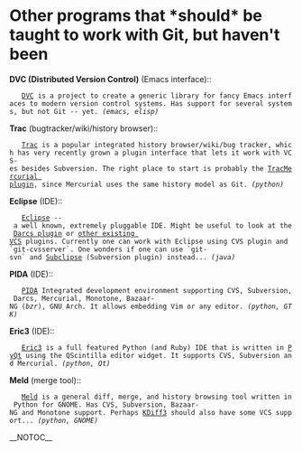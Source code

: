 = Other programs that *should* be taught to work with Git, but haven't been =

<b>DVC (Distributed Version Control)</b> (Emacs interface)::
    [http://download.gna.org/dvc/ DVC] is a project to create a generic library for fancy Emacs interfaces to modern version control systems. Has support for several systems, but not Git -- yet. <i>(emacs, elisp)</i>

<b>Trac</b> (bugtracker/wiki/history browser)::
    [http://trac.edgewall.com/ Trac] is a popular integrated history browser/wiki/bug tracker, which has very recently grown a plugin interface that lets it work with VCS-es besides Subversion. The right place to start is probably the [http://projects.edgewall.com/trac/wiki/TracMercurial [[TracMercurial]] plugin], since Mercurial uses the same history model as Git. <i>(python)</i>

<b>Eclipse</b> (IDE):: 
    [http://eclipse.org/ Eclipse] -- a well known, extremely pluggable IDE. Might be useful to look at the [http://eclipsedarcs.org/doku.php Darcs plugin] or [http://www.eclipse.org/community/team.php other existing VCS] plugins. Currently one can work with Eclipse using CVS plugin and `git-cvsserver`. One wonders if one can use `git-svn` and [http://subclipse.tigris.org/ Subclipse] (Subversion plugin) instead... <i>(java)</i>

<b>PIDA</b> (IDE)::
    [http://pida.berlios.de/ PIDA] Integrated development environment supporting CVS, Subversion, Darcs, Mercurial, Monotone, Bazaar-NG (<i>bzr</i>), GNU Arch. It allows embedding Vim or any editor. <i>(python, GTK)</i>

<b>Eric3</b> (IDE)::
    [http://www.die-offenbachs.de/detlev/eric3.html Eric3] is a full featured Python (and Ruby) IDE that is written in [[PyQt]] using the QScintilla editor widget. It supports CVS, Subversion and Mercurial. <i>(python, Qt)</i>

<b>Meld</b> (merge tool)::
    [http://meld.sourceforge.net/ Meld] is a general diff, merge, and history browsing tool written in Python for GNOME. Has CVS, Subversion, Bazaar-NG and Monotone support. Perhaps [http://kdiff3.sourceforge.net/ KDiff3] should also have some VCS support... <i>(python, GNOME)</i>

__NOTOC__